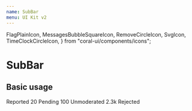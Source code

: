 ```yaml
---
name: SubBar
menu: UI Kit v2
---
```



  FlagPlainIcon,
  MessagesBubbleSquareIcon,
  RemoveCircleIcon,
  SvgIcon,
  TimeClockCircleIcon,
} from "coral-ui/components/icons";


# SubBar

## Basic usage

<Playground>
  <SubBar>
    <Navigation>
      <NavigationItem active>
        <SvgIcon Icon={FlagPlainIcon} />
        <span>Reported</span>
        <Counter color="primary">20</Counter>
      </NavigationItem>
      <NavigationItem>
        <SvgIcon Icon={TimeClockCircleIcon} />
        <span>Pending</span>
        <Counter>100</Counter>
      </NavigationItem>
      <NavigationItem>
        <SvgIcon Icon={MessagesBubbleSquareIcon} />
        <span>Unmoderated</span>
        <Counter>2.3k</Counter>
      </NavigationItem>
      <NavigationItem>
        <SvgIcon Icon={RemoveCircleIcon} />
        <span>Rejected</span>
      </NavigationItem>
    </Navigation>
  </SubBar>
</Playground>
